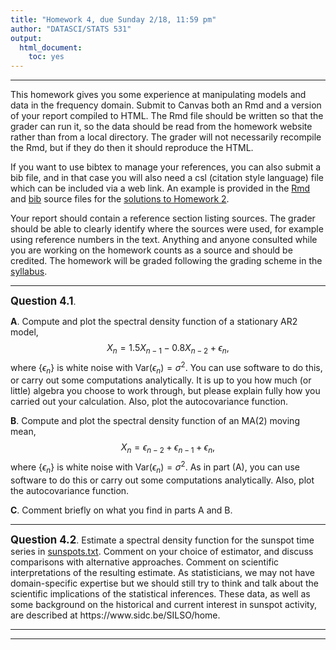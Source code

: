 ```yaml
---
title: "Homework 4, due Sunday 2/18, 11:59 pm"
author: "DATASCI/STATS 531"
output:
  html_document:
    toc: yes
---
```


\newcommand\prob{\mathbb{P}}
\newcommand\E{\mathbb{E}}
\newcommand\var{\mathrm{Var}}
\newcommand\cov{\mathrm{Cov}}

-----------

This homework gives you some experience at manipulating models and data in the frequency domain. Submit to Canvas both an Rmd and a version of your report compiled to HTML. The Rmd file should be written so that the grader can run it, so the data should be read from the homework website rather than from a local directory. The grader will not necessarily recompile the Rmd, but if they do then it should reproduce the HTML.

If you want to use bibtex to manage your references, you can also submit a bib file, and in that case you will also need a csl (citation style language) file which can be included via a web link. An example is provided in the [Rmd](../hw02/sol02.Rmd) and [bib](../hw02/sol02.bib) source files for the [solutions to Homework 2](../hw02/sol02.html).

Your report should contain a reference section listing sources. The grader should be able to clearly identify where the sources were used, for example using reference numbers in the text. Anything and anyone consulted while you are working on the homework counts as a source and should be credited. The homework will be graded following the grading scheme in the [syllabus](../syllabus.html).

--------

**<big>Question 4.1</big>**. 

<b>A</b>. Compute and plot the spectral density function of a stationary AR2 model,
$$ X_n =  1.5 X_{n-1} - 0.8X_{n-2} + \epsilon_n,$$
where $\{\epsilon_n\}$ is white noise with $\var(\epsilon_n)=\sigma^2$.
You can use software to do this, or carry out some computations analytically. 
It is up to you how much (or little) algebra you choose to work through, but please explain fully how you carried out your calculation.
Also, plot the autocovariance function.

<b>B</b>. Compute and plot the spectral density function of an MA(2) moving mean,
$$ X_n = \epsilon_{n-2} + \epsilon_{n-1}+\epsilon_n,$$
where $\{\epsilon_n\}$ is white noise with $\var(\epsilon_n)=\sigma^2$.
As in part (A), you can use software to do this or carry out some computations analytically. 
Also, plot the autocovariance function.


<b>C</b>. Comment briefly on what you find in parts A and B.


--------

**<big>Question 4.2</big>**. Estimate a spectral density function for the sunspot time series in [sunspots.txt](sunspots.txt). Comment on your choice of estimator, and discuss comparisons with alternative approaches. Comment on scientific interpretations of the resulting estimate. As statisticians, we may not have domain-specific expertise but we should still try to think and talk about the scientific implications of the statistical inferences. These data, as well as some background on the historical and current interest in sunspot activity, are described at https://www.sidc.be/SILSO/home.

------------

-----------------
